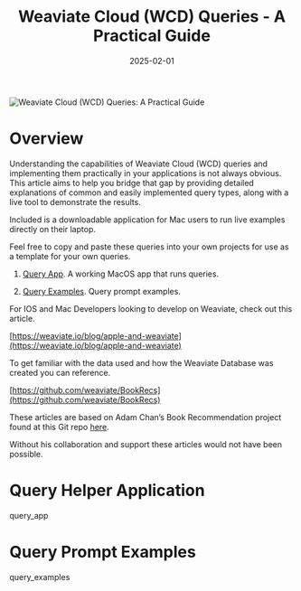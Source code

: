 ﻿---
title: Weaviate Cloud (WCD) Queries - A Practical Guide

slug: apple-and-weaviate-2
authors: [randy, adam]
date: 2025-02-01
tags: ['how-to']
image: ./img/hero.png
description: "A practical guide on using Weaviate Cloud Queries."
---


![Weaviate Cloud (WCD) Queries: A Practical Guide](./img/hero.png)

# Overview

Understanding the capabilities of Weaviate Cloud (WCD) queries and implementing them practically in your applications is not always obvious. This article aims to help you bridge that gap by providing detailed explanations of common and easily implemented query types, along with a live tool to demonstrate the results.

Included is a downloadable application for Mac users to run live examples directly on their laptop. 

Feel free to copy and paste these queries into your own projects for use as a template for your own queries.

1. [Query App](#query_app). A working MacOS app that runs queries.

1. [Query Examples](#query_examples). Query prompt examples.


For IOS and Mac Developers looking to develop on Weaviate, check out this article. 

[https://weaviate.io/blog/apple-and-weaviate](https://weaviate.io/blog/apple-and-weaviate)

To get familiar with the data used and how the Weaviate Database was created you can reference. 

[https://github.com/weaviate/BookRecs](https://github.com/weaviate/BookRecs)


These articles are based on Adam Chan’s Book Recommendation project found at this Git repo [here](https://github.com/weaviate/BookRecs).



Without his collaboration and support these articles would not have been possible.

<a id="query_app"></a>

# Query Helper Application

query_app




<a id="query_examples"></a>

# Query Prompt Examples

query_examples






<WhatsNext />

